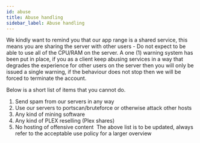 ```yaml
---
id: abuse
title: Abuse handling
sidebar_label: Abuse handling
---
```


We kindly want to remind you that our app range is a shared service, this means you are sharing the server with other users - Do not expect to be able to use all of the CPU/RAM on the server.
A one (1) warning system has been put in place, if you as a client keep abusing services in a way that degrades the experience for other users on the server then you will only be issued a single warning, if the behaviour does not stop then we will be forced to terminate the account.

Below is a short list of items that you cannot do.

1. Send spam from our servers in any way
2. Use our servers to portscan/bruteforce or otherwise attack other hosts
3. Any kind of mining software
4. Any kind of PLEX reselling (Plex shares)
5. No hosting of offensive content 
   The above list is to be updated, always refer to the acceptable use policy for a larger overview
